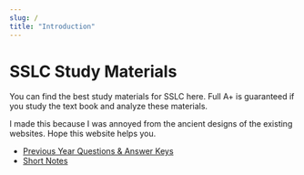 ```yaml
---
slug: /
title: "Introduction"
---
```


<head>
    <meta name="twitter:card" content="summary" />
</head>

# SSLC Study Materials

You can find the best study materials for SSLC here. Full A+ is guaranteed if you study the text book and analyze these materials.

I made this because I was annoyed from the ancient designs of the existing websites. Hope this website helps you.

- [Previous Year Questions & Answer Keys](/pyq)
- [Short Notes](/short-notes)
